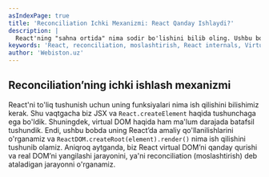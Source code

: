 ```yaml
---
asIndexPage: true
title: 'Reconciliation Ichki Mexanizmi: React Qanday Ishlaydi?'
description: |
  React'ning "sahna ortida" nima sodir bo'lishini bilib oling. Ushbu bo'limda React'ning reconciliation (moslashtirish) jarayoni, Virtual DOM'ni qurishi va DOM'ni yangilashi haqida gaplashamiz.
keywords: 'React, reconciliation, moslashtirish, React internals, Virtual DOM, ReactDOM, createRoot, render, ishlash mexanizmi, webiston'
author: 'Webiston.uz'
---
```


## Reconciliation’ning ichki ishlash mexanizmi

React'ni to'liq tushunish uchun uning funksiyalari nima ish qilishini bilishimiz kerak. Shu vaqtgacha biz JSX va `React.createElement` haqida tushunchaga ega bo'ldik. Shuningdek, virtual DOM haqida ham ma'lum darajada batafsil tushundik. Endi, ushbu bobda uning React’da amaliy qo'llanilishlarini o'rganamiz va `ReactDOM.createRoot(element).render()` nima ish qilishini tushunib olamiz. Aniqroq aytganda, biz React virtual DOM’ni qanday qurishi va real DOM’ni yangilashi jarayonini, ya'ni reconciliation (moslashtirish) deb ataladigan jarayonni o'rganamiz.
